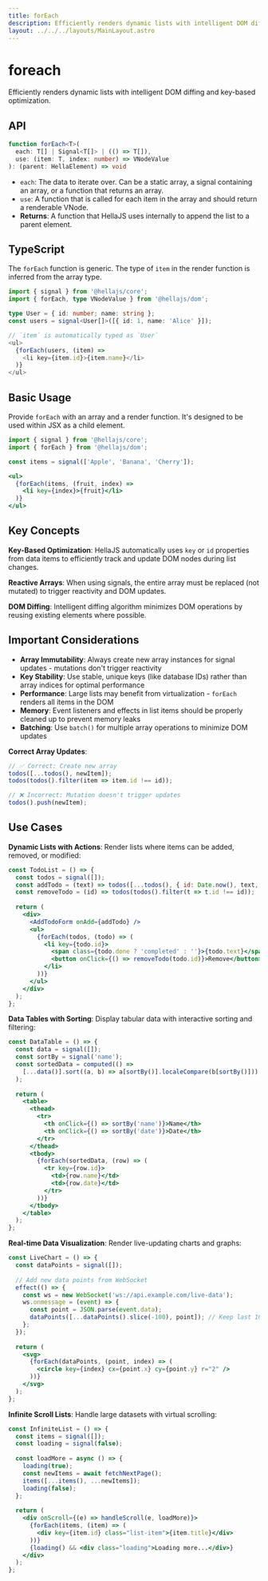 ```yaml
---
title: forEach
description: Efficiently renders dynamic lists with intelligent DOM diffing and key-based optimization.
layout: ../../../layouts/MainLayout.astro
---
```


# foreach

Efficiently renders dynamic lists with intelligent DOM diffing and key-based optimization.

## API

```typescript
function forEach<T>(
  each: T[] | Signal<T[]> | (() => T[]),
  use: (item: T, index: number) => VNodeValue
): (parent: HellaElement) => void
```
- `each`: The data to iterate over. Can be a static array, a signal containing an array, or a function that returns an array.
- `use`: A function that is called for each item in the array and should return a renderable VNode.
- **Returns**: A function that HellaJS uses internally to append the list to a parent element.

## TypeScript

The `forEach` function is generic. The type of `item` in the render function is inferred from the array type.

```typescript
import { signal } from '@hellajs/core';
import { forEach, type VNodeValue } from '@hellajs/dom';

type User = { id: number; name: string };
const users = signal<User[]>([{ id: 1, name: 'Alice' }]);

// `item` is automatically typed as `User`
<ul>
  {forEach(users, (item) =>
    <li key={item.id}>{item.name}</li>
  )}
</ul>
```

## Basic Usage

Provide `forEach` with an array and a render function. It's designed to be used within JSX as a child element.

```jsx
import { signal } from '@hellajs/core';
import { forEach } from '@hellajs/dom';

const items = signal(['Apple', 'Banana', 'Cherry']);

<ul>
  {forEach(items, (fruit, index) =>
    <li key={index}>{fruit}</li>
  )}
</ul>
```

## Key Concepts

**Key-Based Optimization**: HellaJS automatically uses `key` or `id` properties from data items to efficiently track and update DOM nodes during list changes.

**Reactive Arrays**: When using signals, the entire array must be replaced (not mutated) to trigger reactivity and DOM updates.

**DOM Diffing**: Intelligent diffing algorithm minimizes DOM operations by reusing existing elements where possible.

## Important Considerations

- **Array Immutability**: Always create new array instances for signal updates - mutations don't trigger reactivity
- **Key Stability**: Use stable, unique keys (like database IDs) rather than array indices for optimal performance
- **Performance**: Large lists may benefit from virtualization - `forEach` renders all items in the DOM
- **Memory**: Event listeners and effects in list items should be properly cleaned up to prevent memory leaks
- **Batching**: Use `batch()` for multiple array operations to minimize DOM updates

**Correct Array Updates**:
```jsx
// ✅ Correct: Create new array
todos([...todos(), newItem]);
todos(todos().filter(item => item.id !== id));

// ❌ Incorrect: Mutation doesn't trigger updates
todos().push(newItem);
```

## Use Cases

**Dynamic Lists with Actions**: Render lists where items can be added, removed, or modified:

```jsx
const TodoList = () => {
  const todos = signal([]);
  const addTodo = (text) => todos([...todos(), { id: Date.now(), text, done: false }]);
  const removeTodo = (id) => todos(todos().filter(t => t.id !== id));
  
  return (
    <div>
      <AddTodoForm onAdd={addTodo} />
      <ul>
        {forEach(todos, (todo) => (
          <li key={todo.id}>
            <span class={todo.done ? 'completed' : ''}>{todo.text}</span>
            <button onClick={() => removeTodo(todo.id)}>Remove</button>
          </li>
        ))}
      </ul>
    </div>
  );
};
```

**Data Tables with Sorting**: Display tabular data with interactive sorting and filtering:

```jsx
const DataTable = () => {
  const data = signal([]);
  const sortBy = signal('name');
  const sortedData = computed(() => 
    [...data()].sort((a, b) => a[sortBy()].localeCompare(b[sortBy()]))
  );
  
  return (
    <table>
      <thead>
        <tr>
          <th onClick={() => sortBy('name')}>Name</th>
          <th onClick={() => sortBy('date')}>Date</th>
        </tr>
      </thead>
      <tbody>
        {forEach(sortedData, (row) => (
          <tr key={row.id}>
            <td>{row.name}</td>
            <td>{row.date}</td>
          </tr>
        ))}
      </tbody>
    </table>
  );
};
```

**Real-time Data Visualization**: Render live-updating charts and graphs:

```jsx
const LiveChart = () => {
  const dataPoints = signal([]);
  
  // Add new data points from WebSocket
  effect(() => {
    const ws = new WebSocket('ws://api.example.com/live-data');
    ws.onmessage = (event) => {
      const point = JSON.parse(event.data);
      dataPoints([...dataPoints().slice(-100), point]); // Keep last 100 points
    };
  });
  
  return (
    <svg>
      {forEach(dataPoints, (point, index) => (
        <circle key={index} cx={point.x} cy={point.y} r="2" />
      ))}
    </svg>
  );
};
```

**Infinite Scroll Lists**: Handle large datasets with virtual scrolling:

```jsx
const InfiniteList = () => {
  const items = signal([]);
  const loading = signal(false);
  
  const loadMore = async () => {
    loading(true);
    const newItems = await fetchNextPage();
    items([...items(), ...newItems]);
    loading(false);
  };
  
  return (
    <div onScroll={(e) => handleScroll(e, loadMore)}>
      {forEach(items, (item) => (
        <div key={item.id} class="list-item">{item.title}</div>
      ))}
      {loading() && <div class="loading">Loading more...</div>}
    </div>
  );
};
```
